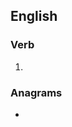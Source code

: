 ==English==

===Verb===
{{head|en|verb form}}

# {{present participle of|en|impure|nocat=1}}

===Anagrams===
* {{anagrams|en|a=giimnpru|umpiring}}
